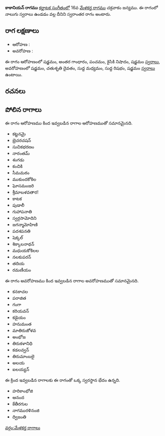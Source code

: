 {{Infobox ragam
	| name          	= కాకానియన్
	| synonym	    	= 
	| mela          	= 
	| chakra        	= 
	| janaka        	= 
	| type          	= స్వరాంతర
	| arohanam      	= {{svaraC|S|G3|P|N2|S'}} 
	| avarohanam    	= {{svaraC|S'|D2|M1|R1|S}}
	| jeeva         	=
	| chhaya        	=
	| nyasa         	=
	| vishesha      	= 
	| equivalent  		= 
}}
{{కర్ణాటక సంగీత రాగాలు}}
'''కాకానియన్ రాగము''' [[కర్ణాటక సంగీతం]]లో 16వ [[మేళకర్త రాగము]] చక్రవాకం జన్యము.  ఈ రాగంలో నాలుగు స్వరాలు ఉండడం వల్ల దీనిని స్వరాంతర రాగం అంటారు.


==రాగ లక్షణాలు==


* ఆరోహణ : {{svaraC|S|G3|P|N2|S'}} 
* అవరోహణ : {{svaraC|S'|D2|M1|R1|S}}

ఈ రాగం ఆరోహణంలో షడ్జమం, అంతర గాంధారం, పంచమం, కైసికి నిషాదం, షడ్జమం [[స్వరాలు]], అవరోహణంలో షడ్జమం, చతుశృతి దైవతం, సుద్ద మధ్యమం, సుద్ద రిషభం, షడ్జమం [[స్వరాలు]] ఉంటాయి.

==రచనలు==



==పోలిన రాగాలు==
ఈ రాగం ఆరోహణము కింద ఇవ్వబడిన రాగాల ఆరోహణముతో సమానమైనది.
* కట్టనమై
* భ్రెచరచషన్
* సుచికభరణం
* నారంతమ్
* శంగడు
* కంచికి
* సీమమఠం
* ముకుందకోకిల
* ఘోసమంజరి
* శ్రీమాబళవతార!
* కాటక
* పుడాలీ
* గుహాపనాతి
* స్వర్గసామోదిని
* జగన్మామోహిణి
* పదశపనతి
* షెక్కల్
* శిక్కాలనాథన్
* మధుయకోకిలల
* నలకుపరన్
* తదియ
* రమణీయం

ఈ రాగం అవరోహణము కింద ఇవ్వబడిన రాగాల అవరోహణముతో సమానమైనది.
* కనకాచల
* పరాజిత
* గంగా
* కరియవన్
* కడైయం
* హనుమంత
* మాతిరుజోళవ
* అంభోజ
* తిరుకళానిధి
* కడలవ్వన్
* తిరుమాంబలై
* అలయ
* ఐలయ్యన్

ఈ క్రింద ఇవ్వబడిన రాగాలకు ఈ రాగంతో ఒక్క స్వరస్థాన భేదం ఉన్నది.
* హరికాంభోజి
* ఆనంద
* కేతీరగుల
* నాగమురళినంజి
* ద్విజంతి



[[వర్గం:మేళకర్త రాగాలు]]
